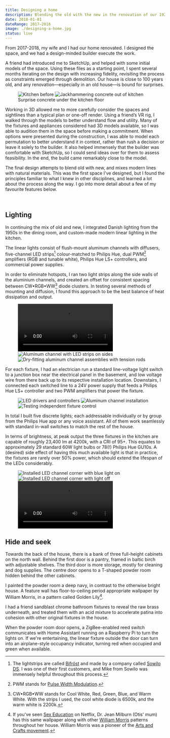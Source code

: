```yaml
---
title: Designing a home
description: Blending the old with the new in the renovation of our 1920s home, adventures in custom lighting fabrication, and learning how to model in 3D.
date: 2018-01-01
dateRange: 2017–2018
image: ./designing-a-home.jpg
status: live
---
```




From 2017-2018, my wife and I had our home renovated. I designed the space, and we had a design-minded builder execute the work.

A friend had introduced me to SketchUp, and helped with some initial models of the space. Using these files as a starting point, I spent several months iterating on the design with increasing fidelity, revisiting the process as constraints emerged through demolition. Our house is close to 100 years old, and any renovation—especially in an old house⁠—is bound for surprises.

<Figure size="large">
  <Grid gutter="calc(var(--spaceDefault) / 2)">
    <GridItem width={{ base: '50%' }}>
      <Image
        src="./IMG_0148.jpg"
        sizes="(max-width: 960px) 50vw, (min-width: 961px) 500px"
        widths={[250, 500, 750, 1000]}
        alt="Kitchen before"
      />
    </GridItem>
    <GridItem width={{ base: '50%' }}>
      <Image
        src="./IMG_0343.jpg"
        sizes="(max-width: 960px) 50vw, (min-width: 961px) 500px"
        widths={[250, 500, 750, 1000]}
        alt="Jackhammering concrete out of kitchen"
      />
    </GridItem>
  </Grid>
  <Caption>Surprise concrete under the kitchen floor</Caption>
</Figure>

Working in 3D allowed me to more carefully consider the spaces and sightlines than a typical plan or one-off render. Using a friend’s VR rig, I walked through the models to better understand flow and utility. Many of the fixtures and appliances considered had 3D models available, so I was able to audition them in the space before making a commitment. When options were presented during the construction, I was able to model each permutation to better understand it in context, rather than rush a decision or leave it solely to the builder. It also helped immensely that the builder was comfortable with SketchUp, so I could send ideas over for them to assess feasibility. In the end, the build came remarkably close to the model.

<ImageCompare
  caption="Comparison of SketchUp model and kitchen after"
  itemOne={image1}
  itemTwo={image2}
  position={33}
  size="large"
  client:idle
/>

The final design attempts to blend old with new, and mixes modern lines with natural materials. This was the first space I've designed, but I found the principles familiar to what I knew in other disciplines, and learned a lot about the process along the way. I go into more detail about a few of my favourite features below.

<ImageCompare
  caption="Comparison of mid-demolition and final"
  itemOne={image3}
  itemTwo={image4}
  position={50}
  size="large"
  client:idle
/>

<PostImage size="full" src="./0S7A7712.jpg" alt="Dining room" />

<PostImage size="full" src="./0S7A7686.jpg" alt="Dining room/kitchen" />

<PostImage size="full" src="./0S7A7658.jpg" alt="Dining room" />

<br />

## Lighting

In continuing the mix of old and new, I integrated Danish lighting from the 1950s in the dining room, and custom-made modern linear lighting in the kitchen.

<PostImage
  size="large"
  src="./0S7A7555.jpg"
  caption="One of three custom-made linear lights in the kitchen"
/>

The linear lights consist of flush-mount aluminum channels with diffusers, five-channel LED strips[^1] colour-matched to Philips Hue, dual PWM[^2] amplifiers (RGB and tunable white), Philips Hue LS+ controllers, and commercial power supplies.

In order to eliminate hotspots, I ran two light strips along the side walls of the aluminium channels, and created an offset for consistent spacing between CW•RGB•WW[^3] diode clusters. In testing several methods of mounting and diffusion, I found this approach to be the best balance of heat dissipation and output.

<Figure size="large">
  <Grid gutter="calc(var(--spaceDefault) / 2)">
    <GridItem width={{ sm: '1/3 * 100%' }}>
      <Video src="./light-assembly.mp4" />
    </GridItem>
    <GridItem width={{ sm: '1/3 * 100%' }}>
      <Image
        src="./IMG_0164x.jpg"
        sizes="(max-width: 480px) 100vw, (max-width: 700px) 33vw, (min-width: 701px) 310px"
        widths={[250, 470, 620]}
        alt="Aluminum channel with LED strips on sides"
      />
    </GridItem>
    <GridItem width={{ sm: '1/3 * 100%' }}>
      <Image
        src="./IMG_0140.jpg"
        sizes="(max-width: 480px) 100vw, (max-width: 700px) 33vw, (min-width: 701px) 310px"
        widths={[250, 470, 620]}
        alt="Dry-fitting aluminum channel assemblies with tension rods"
      />
    </GridItem>
  </Grid>
</Figure>

For each fixture, I had an electrician run a standard line-voltage light switch to a junction box near the electrical panel in the basement, and low voltage wire from there back up to its respective installation location. Downstairs, I connected each switched line to a 24V power supply that feeds a Philips Hue LS+ controller and two PWM amplifiers that power the fixture.

<Figure size="large">
  <Grid gutter="calc(var(--spaceDefault) / 2)">
    <GridItem width={{ sm: '1/3 * 100%' }}>
      <Image
        src="./IMG_0039.jpg"
        sizes="(max-width: 480px) 100vw, (max-width: 700px) 33vw, (min-width: 701px) 310px"
        widths={[250, 470, 620]}
        alt="LED drivers and controllers"
      />
    </GridItem>
    <GridItem width={{ sm: '1/3 * 100%' }}>
      <Image
        src="./IMG_0164.jpg"
        sizes="(max-width: 480px) 100vw, (max-width: 700px) 33vw, (min-width: 701px) 310px"
        widths={[250, 470, 620]}
        alt="Aluminum channel installation"
      />
    </GridItem>
    <GridItem width={{ sm: '1/3 * 100%' }}>
      <Image
        src="./IMG_0591.jpg"
        sizes="(max-width: 480px) 100vw, (max-width: 700px) 33vw, (min-width: 701px) 310px"
        widths={[250, 470, 620]}
        alt="Testing independent fixture control"
      />
    </GridItem>
  </Grid>
</Figure>

In total I built five discrete lights; each addressable individually or by group from the Philips Hue app or any voice assistant. All of them work seamlessly with standard in-wall switches to match the rest of the house.

In terms of brightness, at peak output the three fixtures in the kitchen are capable of roughly 23,400 lm at 4200k, with a CRI of 95+. This equates to approximately 29 standard 60W light bulbs or 78(!) Philips Hue GU10s. A (desired) side effect of having this much available light is that in practice, the fixtures are rarely over 50% power, which should extend the lifespan of the LEDs considerably.

<Figure size="large">
  <Grid gutter="calc(var(--spaceDefault) / 2)">
    <GridItem width={{ sm: '1/3 * 100%' }}>
      <Image
        src="./corner.jpg"
        sizes="(max-width: 480px) 100vw, (max-width: 700px) 33vw, (min-width: 701px) 310px"
        widths={[250, 470, 620]}
        alt="Installed LED channel corner with blue light on"
      />
    </GridItem>
    <GridItem width={{ sm: '1/3 * 100%' }}>
      <Image
        src="./IMG_9681.jpg"
        sizes="(max-width: 480px) 100vw, (max-width: 700px) 33vw, (min-width: 701px) 310px"
        widths={[250, 470, 620]}
        alt="Installed LED channel corner with light off"
      />
    </GridItem>
    <GridItem width={{ sm: '1/3 * 100%' }}>
      <Video src="./controller-2.mp4" />
    </GridItem>
  </Grid>
</Figure>

## Hide and seek

Towards the back of the house, there is a bank of three full-height cabinets on the north wall. Behind the first door is a pantry, framed in baltic birch with adjustable shelves. The third door is more storage, mostly for cleaning and dog supplies. The centre door opens to a T-shaped powder room hidden behind the other cabinets.

<PostImage
  size="large"
  src="./0S7A7645.jpg"
  caption="The second handle on the left is a powder room. This lower level was previously an attached garage"
/>

I painted the powder room a deep navy, in contrast to the otherwise bright house. A feature wall has floor-to-ceiling period appropriate wallpaper by William Morris, in a pattern called Golden Lily[^4].

I had a friend sandblast chrome bathroom fixtures to reveal the raw brass underneath, and treated them with an acid mixture to accelerate patina into cohesion with other original fixtures in the house.

<PostImage size="full" src="./0S7A8615.jpg" caption="Main floor powder room" />

When the powder room door opens, a ZigBee-enabled reed switch communicates with Home Assistant running on a Raspberry Pi to turn the lights on. If we're entertaining, the linear fixture outside the door can turn into an airplane-style occupancy indicator, turning red when occupied and green when available.

<PostVideo
  size="large"
  src="./occupancy-demo-color-corrected.mp4"
  caption="Door to main floor powder room with occupancy automation enabled"
/>

[^1]: The lightstrips are called [Bifröst](https://sowilodesign.com/collections/bifrost/products/bifrost-147-pro-led-strip) and made by a company called [Sowilo DS](https://sowilodesign.com/). I was one of their first customers, and Mike from Sowilo was immensely helpful throughout this process.
[^2]: PWM stands for [Pulse Width Modulation](https://en.wikipedia.org/wiki/Pulse-width_modulation).
[^3]: CW•RGB•WW stands for Cool White, Red, Green, Blue, and Warm White. With the strips I used, the cool white diode is 6500k, and the warm white is 2200k.
[^4]: If you've seen [Sex Education](https://www.netflix.com/title/80197526) on Netflix, Dr. Jean Milburn (Otis' mum) has this same wallpaper along with other [William Morris](https://en.wikipedia.org/wiki/William_Morris) patterns throughout her house. William Morris was a pioneer of the [Arts and Crafts movement](https://en.wikipedia.org/wiki/Arts_and_Crafts_movement).
